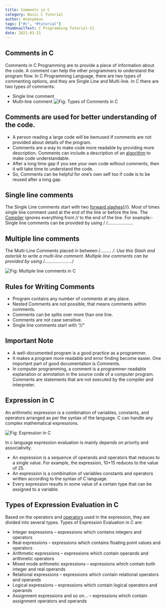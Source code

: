```yaml
---
title: Comments in C
category: Basic C Tutorial
author: Anonymous
tags: ["#c", "#tutorial"]
thumbnailText: C Programming Tutorial-11
date: 2021-03-21
---
```

## Comments in C
Comments in C Programming are to provide a piece of information about the code. A comment can help the other programmers
to understand the program flow. In C Programming Language, there are two types of commenting options, and they are Single
Line and Multi-line. In C there are two types of comments:

- Single line comment
- Multi-line comment
![ Fig: Types of Comments in C](../../assets/cPic/com-1.png)
## Comments are used for better understanding of the code.
- A person reading a large code will be bemused if comments are not provided about details of the program.
- Comments are a way to make code more readable by providing more description. Comments can include a description of an [algorithm](https://www.efaculty.in/c-language/algorithm-in-c-language/#:~:text=Algorithm%20is%20a%20step%2Dby,more%20than%20one%20programming%20language.) to make code understandable.
- After a long time gap if you see your own code without comments, then it will take time to understand the code.
- So, Comments can be helpful for one’s own self too if code is to be reused after a long gap.
## Single line comments
The Single Line comments start with two [forward slashes](https://sites.cs.ucsb.edu/~pconrad/topics/BackslashVsForwardSlash/)(//). Most of times single line comment used at the end of the line or before the line.
The [Compiler](https://en.wikipedia.org/wiki/Compiler) ignores everything from // to the end of the line.
For example:-
Single line comments can be provided by using / /………………..
## Multiple line comments
The Multi-Line Comments placed in between /*……… */. Use this Slash and asterisk to write a multi-line comment. Multiple line comments can be
provided by using /*………………….*/

![ Fig: Multiple line comments in C](../../assets/cPic/com.png)
## Rules for Writing Comments
- Program contains any number of comments at any place.
- Nested Comments are not possible, that means comments within comments.
- Comments can be splits over more than one line.
- Comments are not case sensitive.
- Single line comments start with “//”

## Important Note
- A well-documented program is a good practice as a programmer.
- It makes a program more readable and error finding become easier. One important part of good documentation is Comments.
- In computer programming, a comment is a programmer-readable explanation or annotation in the source code of a computer program.
Comments are statements that are not executed by the compiler and interpreter.
## Expression in C
An arithmetic expression is a combination of variables, constants, and operators arranged as per the syntax of the language.
C can handle any complex mathematical expressions.

![ Fig: Expression in C](../../assets/cPic/com-2.png)

In c language expression evaluation is mainly depends on priority and associativity.
- An expression is a sequence of operands and operators that reduces to a single value. For example, the expression, 10+15 reduces to the value of 25.
- An expression is a combination of variables constants and operators written according to the syntax of C language.
- Every expression results in some value of a certain type that can be assigned to a variable.
## Types of Expression Evaluation in C
Based on the operators and [operators](https://funycode.com/operator-in-c/) used in the expression, they are divided into several types. Types of Expression Evaluation in C are:
- Integer expressions – expressions which contains integers and operators
- Real expressions – expressions which contains floating point values and operators
- Arithmetic expressions – expressions which contain operands and arithmetic operators
- Mixed mode arithmetic expressions – expressions which contain both integer and real operands
- Relational expressions – expressions which contain relational operators and operands
- Logical expressions – expressions which contain logical operators and operands
- Assignment expressions and so on… – expressions which contain assignment operators and operands

